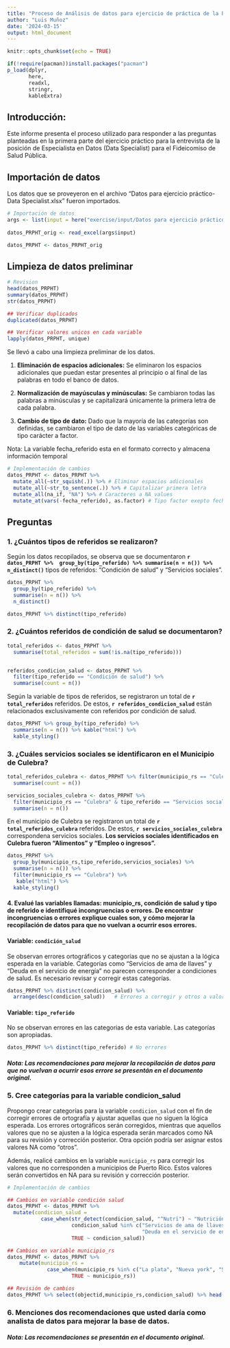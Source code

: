 ```yaml
---
title: "Proceso de Análisis de datos para ejercicio de práctica de la Posición de Especialista en Datos"
author: "Luis Muñoz"
date: '2024-03-15'
output: html_document
---
```


```r
knitr::opts_chunk$set(echo = TRUE)

if(!require(pacman))install.packages("pacman")
p_load(dplyr, 
       here,
       readxl,
       stringr,
       kableExtra)
```



## Introducción:
Este informe presenta el proceso utilizado para responder a las preguntas planteadas en la primera parte del ejercicio práctico para la entrevista de la posición de Especialista en Datos (Data Specialist) para el Fideicomiso de Salud Pública.

## Importación de datos
Los datos que se proveyeron en el archivo "Datos para ejercicio práctico-Data Specialist.xlsx" fueron importados.
```r
# Importación de datos
args <- list(input = here("exercise/input/Datos para ejercicio práctico-Data Specialist.xlsx"))
             
datos_PRPHT_orig <- read_excel(args$input)

datos_PRPHT <- datos_PRPHT_orig
```

## Limpieza de datos preliminar
```r
# Revision
head(datos_PRPHT) 
summary(datos_PRPHT) 
str(datos_PRPHT)

## Verificar duplicados
duplicated(datos_PRPHT)

## Verificar valores unicos en cada variable
lapply(datos_PRPHT, unique)
```

Se llevó a cabo una limpieza preliminar de los datos.

1. **Eliminación de espacios adicionales:** Se eliminaron los espacios adicionales que puedan estar presentes al principio o al final de las palabras en todo el banco de datos.

2. **Normalización de mayúsculas y minúsculas:** Se cambiaron todas las palabras a minúsculas y se capitalizará únicamente la primera letra de cada palabra.

3. **Cambio de tipo de dato:** Dado que la mayoría de las categorías son definidas, se cambiaron el tipo de dato de las variables categóricas de tipo carácter a factor.

Nota: La variable fecha_referido esta en el formato correcto y almacena información temporal

```r
# Implementación de cambios
datos_PRPHT <- datos_PRPHT %>%
  mutate_all(~str_squish(.)) %>% # Eliminar espacios adicionales
  mutate_all(~str_to_sentence(.)) %>% # Capitalizar primera letra
  mutate_all(na_if, "NA") %>% # Caracteres a NA values
  mutate_at(vars(-fecha_referido), as.factor) # Tipo factor exepto fecha_referido 

```

## Preguntas


### 1. ¿Cuántos tipos de referidos se realizaron? 
Según los datos recopilados, se observa que se documentaron **`r datos_PRPHT %>%  group_by(tipo_referido) %>% summarise(n = n()) %>% n_distinct()`** tipos de referidos: "Condición de salud" y "Servicios sociales".
```r
datos_PRPHT %>% 
  group_by(tipo_referido) %>% 
  summarise(n = n()) %>% 
  n_distinct()

datos_PRPHT %>% distinct(tipo_referido)
```


### 2. ¿Cuántos referidos de condición de salud se documentaron? 
```r
total_referidos <- datos_PRPHT %>% 
  summarise(total_referidos = sum(!is.na(tipo_referido)))


referidos_condicion_salud <- datos_PRPHT %>%
  filter(tipo_referido == "Condición de salud") %>%
  summarise(count = n())
```
Según la variable de tipos de referidos, se registraron un total de **`r total_referidos`** referidos. De estos, **`r referidos_condicion_salud`** están relacionados exclusivamente con referidos por condición de salud.
```r
datos_PRPHT %>% group_by(tipo_referido) %>% 
  summarise(n = n()) %>% kable("html") %>%
  kable_styling()
```


### 3. ¿Cuáles servicios sociales se identificaron en el Municipio de Culebra?
```r
total_referidos_culebra <- datos_PRPHT %>% filter(municipio_rs == "Culebra") %>% 
  summarise(count = n())

servicios_sociales_culebra <- datos_PRPHT %>% 
  filter(municipio_rs == "Culebra" & tipo_referido == "Servicios sociales") %>% 
  summarise(n = n())
```
En el municipio de Culebra se registraron un total de **`r total_referidos_culebra`** referidos. De estos, **`r servicios_sociales_culebra`** correspondena servicios sociales. **Los servicios sociales identificados en Culebra fueron "Alimentos" y "Empleo o ingresos".**
```r
datos_PRPHT %>% 
  group_by(municipio_rs,tipo_referido,servicios_sociales) %>% 
  summarise(n = n()) %>% 
  filter(municipio_rs == "Culebra") %>% 
   kable("html") %>%
  kable_styling()
```


#### 4. Evalué las variables llamadas: municipio_rs, condición de salud y tipo de referido e identifiqué incongruencias o errores. De encontrar incongruencias o errores explique cuales son, y cómo mejorar la recopilación de datos para que no vuelvan a ocurrir esos errores. 

#### Variable: `condición_salud`
Se observan errores ortográficos y categorías que no se ajustan a la lógica esperada en la variable. Categorías como "Servicios de ama de llaves" y "Deuda en el servicio de energía" no parecen corresponder a condiciones de salud. Es necesario revisar y corregir estas categorías.
```r
datos_PRPHT %>% distinct(condicion_salud) %>% 
  arrange(desc(condicion_salud))   # Errores a corregir y otros a valores NA
```


#### Variable: `tipo_referido`
No se observan errores en las categorias de esta variable. Las categorías son apropiadas.
```r
datos_PRPHT %>% distinct(tipo_referido) # No errores
```


##### Nota: Las recomendaciones para mejorar la recopilación de datos para que no vuelvan a ocurrir esos errore se presentán en el documento original. 


### 5.	Cree categorías para la variable condicion_salud
Propongo crear categorías para la variable `condicion_salud` con el fin de corregir errores de ortografía y ajustar aquellas que no siguen la lógica esperada. Los errores ortográficos serán corregidos, mientras que aquellos valores que no se ajusten a la lógica esperada serán marcados como NA para su revisión y corrección posterior. Otra opción podría ser asignar estos valores NA como "otros".

Además, realicé cambios en la variable `municipio_rs` para corregir los valores que no corresponden a municipios de Puerto Rico. Estos valores serán convertidos en NA para su revisión y corrección posterior.

```r
# Implementación de cambios 

## Cambios en variable condición salud
datos_PRPHT <- datos_PRPHT %>%  
  mutate(condicion_salud = 
           case_when(str_detect(condicion_salud, "^Nutri") ~ "Nutrición", 
                     condicion_salud %in% c("Servicios de ama de llaves",
                                            "Deuda en el servicio de energia electrica") ~  NA, 
                     TRUE ~ condicion_salud))

## Cambios en variable municipio_rs
datos_PRPHT <- datos_PRPHT %>% 
    mutate(municipio_rs = 
             case_when(municipio_rs %in% c("La plata", "Nueva york", "San luis") ~  NA,
                     TRUE ~ municipio_rs))

## Revisión de cambios 
datos_PRPHT %>% select(objectid,municipio_rs,condicion_salud) %>% head()
```


### 6.	Menciones dos recomendaciones que usted daría como analista de datos para mejorar la base de datos. 

##### Nota: Las recomendaciones se presentán en el documento original. 